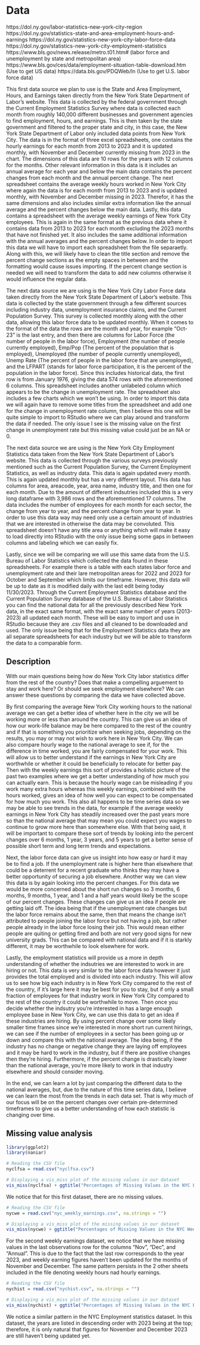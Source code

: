 # Data
https://dol.ny.gov/labor-statistics-new-york-city-region
https://dol.ny.gov/statistics-state-and-area-employment-hours-and-earnings
https://dol.ny.gov/statistics-new-york-city-labor-force-data
https://dol.ny.gov/statistics-new-york-city-employment-statistics
https://www.bls.gov/news.release/metro.t01.htm# (labor force and unemployment by state and metropolitan area)
https://www.bls.gov/ces/data/employment-situation-table-download.htm (Use to get US data)
https://data.bls.gov/PDQWeb/ln (Use to get U.S. labor force data)

This first data source we plan to use is the State and Area Employment, Hours, and Earnings taken directly from the New York State Department of Labor's website. This data is collected by the federal government through the Current Employment Statistics Survey where data is collected each month from roughly 140,000 different businesses and government agencies to find employment, hours, and earnings. This is then taken by the state government and filtered to the proper state and city, in this case, the New York State Department of Labor only included data points from New York City. The data is in the format of three excel spreadsheets, one contains the hourly earnings for each month from 2013 to 2023 and it is updated monthly, with November and December currently missing from 2023 in the chart. The dimensions of this data are 10 rows for the years with 12 columns for the months. Other relevant information in this data is it includes an annual average for each year and below the main data contains the percent changes from each month and the annual percent change. The next spreadsheet contains the average weekly hours worked in New York City where again the data is for each month from 2013 to 2023 and is updated monthly, with November and December missing in 2023. Therefor, it has the same dimensions and also includes similar extra information like the annual average and the percent changes below the main data. Lastly, this data contains a spreadsheet with the average weekly earnings of New York City employees. This is again in the same format as the previous data where it contains data from 2013 to 2023 for each month excluding the 2023 months that have not finished yet. It also includes the same additional information with the annual averages and the percent changes below. In order to import this data we will have to import each spreadsheet from the file separaetly. Along with this, we will likely have to clean the title section and remove the percent change sections as the empty spaces in between and the formatting would cause issues importing. If the percent change section is needed we will need to transform the data to add new columns otherwise it would influence the regular data.

The next data source we are using is the New York City Labor Force data taken directly from the New York State Department of Labor's website. This data is collected by the state government through a few different sources including industry data, unemployment insurance claims, and the Current Population Survey. This survey is collected monthly along with the other data, allowing this labor force data to be updated monthly. When it comes to the format of the data the rows are the month and year, for example "Oct-23" is the last entry, and then there are columns for Labor Force (the number of people in the labor force), Employment (the number of people currently employed), Emp/Pop (The percent of the population that is employed), Unemployed (the number of people currently unemployed), Unemp Rate (The percent of people in the labor force that are unemployed), and the LFPART (stands for labor force participation, it is the percent of the population in the labor force). Since this includes historical data, the first row is from January 1976, giving the data 574 rows with the aforementioned 6 columns. This spreadsheet includes another unlabeled column which appears to be the change in unemployment rate. The spreadsheet also includes a few charts which we won't be using. In order to import this data we will again have to remove some titles from the spreadsheet and add one for the change in unemployment rate column, then I believe this one will be quite simple to import to RStudio where we can play around and transform the data if needed. The only issue I see is the missing value on the first change in unemployment rate but this missing value could just be an NA or 0.

The next data source we are using is the New York City Employment Statistics data taken from the New York State Department of Labor's website. This data is collected through the various surveys previously mentioned such as the Current Population Survey, the Current Employment Statistics, as well as industry data. This data is again updated every month. This is again updated monthly but has a very different layout. This data has columns for area, areacode, year, area name, industry title, and then one for each month. Due to the amount of different indsutries included this is a very long dataframe with 3,986 rows and the aforementioned 17 columns. The data includes the number of employees for each month for each sector, the change from year to year, and the percent change from year to year. In order to use this data way may need only use a certain amount of industries that we are interested in otherwise the data may be convoluted. This spreadsheet doesn't have any title area or anything which will make it easy to load directly into RStudio with the only issue being some gaps in between columns and labeling which we can easily fix.

Lastly, since we will be comparing we will use this same data from the U.S. Bureau of Labor Statistics which collected the data found in these spreadsheets. For example there is a table with each states labor force and unemployment rate and their lare metropolitan areas for 2022 and 2023 for October and September which limits our timeframe. However, this data will be up to date as it is modified daily with the last edit being today 11/30/2023. Through the Current Employment Statistics database and the Current Population Survey database of the U.S. Bureau of Labor Statistics you can find the national data for all the previously described New York data, in the exact same format, with the exact same number of years (2013-2023) all updated each month. These will be easy to import and use in RStudio because they are .csv files and all cleaned to be downloaded and used. The only issue being that for the Employment Statistics data they are all separate spreadsheets for each industry but we will be able to transform the data to a comparable form.

## Description

With our main questions being how do New York City labor statistics differ from the rest of the country? Does that make a compelling arguement to stay and work here? Or should we seek employment elsewhere? We can answer these questions by comparing the data we have collected above.

By first comparing the average New York City working hours to the national average we can get a better idea of whether here in the city we will be working more or less than around the country. This can give us an idea of how our work-life balance may be here compared to the rest of the country and if that is something you prioritize when seeking jobs, depending on the results, you may or may not wish to work here in New York City. We can also compare hourly wage to the national average to see if, for the difference in time worked, you are fairly compensated for your work. This will allow us to better understand if the earnings in New York City are worthwhile or whether it could be beneficially to relocate for better pay. Then with the weekly earnings this sort of provides a holistic picture of the past two examples where  we get a better understanding of how much you can actually earn. This is because the hourly wage can be misleading if you work many extra hours whereas this weekly earnings, combined with the hours worked, gives an idea of how well you can expect to be compensated for how much you work. This also all happens to be time series data so we may be able to see trends in the data, for example if the average weekly earnings in New York City has steadily increased over the past years more so than the national average that may mean you could expect you wages to continue to grow more here than somewhere else. With that being said, it will be important to compare these sort of trends by looking into the percent changes over 6 months, 1 year, 3 years, and 5 years to get a better sense of possible short term and long term trends and expectations.

Next, the labor force data can give us insight into how easy or hard it may be to find a job. If the unemployment rate is higher here than elsewhere that could be a deterrent for a recent graduate who thinks they may have a better opportunity of securing a job elsewhere. Another way we can view this data is by again looking into the percent changes. For this data we would be more concerned about the short run changes so 3 months, 6 months, 9 months, 1 year, and 1 and a half years would likely be the scope of our percent changes. These changes can give us an idea if people are getting laid off. The idea being that if the unemployment rate changes but the labor force remains about the same, then that means the change isn't attributed to people joining the labor force but not having a job, but rather people already in the labor force losing their job. This would mean either people are quiting or getting fired and both are not very good signs for new university grads. This can be compared with national data and if it is starkly different, it may be worthwhile to look elsewhere for work.

Lastly, the employment statistics will provide us a more in depth understanding of whether the indsutries we are interested to work in are hiring or not. This data is very similar to the labor force data however it just provides the total employed and is divided into each industry. This will allow us to see how big each industry is in New York City compared to the rest of the country, if it's large here it may be best for you to stay, but if only a small fraction of employees for that industry work in New York City compared to the rest of the country it could be worthwhile to move. Then once you decide whether the indsutry you're interested in has a large enough employee base in New York City, we can use this data to get an idea if these industries are hiring. By using percent change over some likely smaller time frames since we're interested in more short run current hirings, we can see if the number of employees in a sector has been going up or down and compare this with the national average. The idea being, if the industry has no change or negative change they are laying off employees and it may be hard to work in the industry, but if there are positive changes then they're hiring. Furthermore, if the percent change is drastically lower than the national average, you're more likely to work in that industry elsewhere and should consider moving.

In the end, we can learn a lot by just comparing the different data to the national averages, but, due to the nature of this time series data, I believe we can learn the most from the trends in each data set. That is why much of our focus will be on the percent changes over certain pre-determined timeframes to give us a better understanding of how each statistic is changing over time.


## Missing value analysis
```r
library(ggplot2)
library(naniar)

# Reading the CSV file 
nyclfsa = read.csv("nyclfsa.csv")

# Displaying a vis_miss plot of the missing values in our dataset
vis_miss(nyclfsa) + ggtitle("Percentages of Missing Values in the NYC Labor Force Dataset per Column")
```
We notice that for this first dataset, there are no missing values.

```r
# Reading the CSV file 
nycwe = read.csv("nyc_weekly_earnings.csv", na.strings = "")

# Displaying a vis_miss plot of the missing values in our dataset
vis_miss(nycwe) + ggtitle("Percentages of Missing Values in the NYC Weekly Earnings Dataset per Column")
```
For the second weekly earnings dataset, we notice that we have missing values in the last observations row for the columns "Nov", "Dec", and "Annual". This is due to the fact that the last row corresponds to the year 2023, and weekly earning figures haven't been updated for the months of November and December. The same pattern persists in the 2 other sheets included in the file denoting weekly hours nad hourly earnings.

```r
# Reading the CSV file 
nychist = read.csv("nychist.csv", na.strings = "")

# Displaying a vis_miss plot of the missing values in our dataset
vis_miss(nychist) + ggtitle("Percentages of Missing Values in the NYC Employment Statistics Dataset per Column")
```
We notice a similar pattern in the NYC Employment statistics dataset. In this dataset, the years are listed in descending order with 2023 being at the top; therefore, it is only natural that figures for November and December 2023 are still haven't being updated yet.

